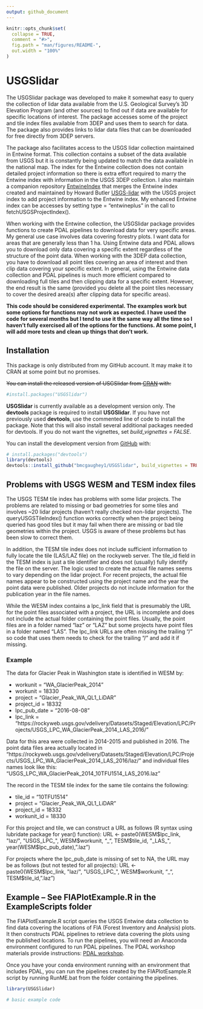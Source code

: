 ```yaml
---
output: github_document
---
```


<!-- README.md is generated from README.Rmd. Please edit that file -->

```r
knitr::opts_chunk$set(
  collapse = TRUE,
  comment = "#>",
  fig.path = "man/figures/README-",
  out.width = "100%"
)
```

# USGSlidar

<!-- badges: start -->
<!-- badges: end -->

The USGSlidar package was developed to make it somewhat easy to query the collection of
lidar data available from the U.S. Geological Survey's 3D Elevation Program (and other sources)
to find out if data are available for specific locations of interest. The package 
accesses some of the project and tile index files available from 3DEP and uses them to
search for data. The package also provides links to lidar data files that can be downloaded
for free directly from 3DEP servers.

The package also facilitates access to the USGS lidar collection maintained in Entwine format.
This collection contains a subset of the data available from USGS but it is constantly being
updated to match the data available in the national map. The index for the Entwine collection
does not contain detailed project information so there is extra effort required to marry the
Entwine index with information in the USGS 3DEP collection. I also maintain a companion
repository [EntwineIndex](https://github.com/bmcgaughey1/EntwineIndex) that merges the Entwine 
index created and maintained by Howard Butler [USGS-lidar](https://github.com/hobu/usgs-lidar)
with the USGS project index to add project information to the Entwine index. My enhanced Entwine
index can be accesses by setting type = "entwineplus" in the call to fetchUSGSProjectIndex().

When working with the Entwine collection, the USGSlidar package provides functions to create
PDAL pipelines to download data for very specific areas. My general use case involves data covering
forestry plots. I want data for areas that are generally less than 1 ha. Using Entwine data and PDAL
allows you to download only data covering a specific extent regardless of the structure of the 
point data. When working with the 3DEP data collection, you have to download all point tiles
covering an area of interest and then clip data covering your specific extent. In general, using the 
Entwine data collection and PDAL pipelines is much more efficient compared to downloading full tiles
and then clipping data for a specific extent. However, the end result is the same (provided you 
delete all the point tiles necessary to cover the desired area(s) after clipping data for specific
areas).

**This code should be considered experimental. The examples work but some options for functions
may not work as expected. I have used the code for several months but I tend to use it the same
way all the time so I haven't fully exercised all of the options for the functions. At some point,
I will add more tests and clean up things that don't work.**

## Installation

This package is only distributed from my GitHub account. It may make it to CRAN at some point but
no promises.

~~You can install the released version of USGSlidar from [CRAN](https://CRAN.R-project.org) with:~~

``` r
#install.packages("USGSlidar")
```

**USGSlidar** is currently available as a development version only. The **devtools** package is required to
install **USGSlidar**. If you have not previously used **devtools**, use the commented line of
code to install the package. Note that this will also install several additional packages needed
for devtools. If you do not want the vignettes, set *build_vignettes = FALSE*.

You can install the development version from [GitHub](https://github.com/) with:

``` r
# install.packages("devtools")
library(devtools)
devtools::install_github("bmcgaughey1/USGSlidar", build_vignettes = TRUE)
```

## Problems with USGS WESM and TESM index files

The USGS TESM tile index has problems with some lidar projects. The problems are related to missing or bad geometries for some tiles and involves ~20 lidar projects (haven't really checked non-lidar projects). The queryUSGSTileIndex() function works correctly when the project being queried has good tiles but it may fail when there are missing or bad tile geometries within the project. USGS is aware of these problems but has been slow to correct them.

In addition, the TESM tile index does not include sufficient information to fully locate the tile (LAS/LAZ file) on the rockyweb server. The tile_id field in the TESM index is just a tile identifier and does not (usually) fully identify the file on the server. The logic used to create the actual file names seems to vary depending on the lidar project. For recent projects, the actual file names appear to be constructed using the project name and the year the point data were published. Older projects do not include information for the publication year in the file names.

While the WESM index contains a lpc_link field that is presumably the URL for the point files associated with a project, the URL is incomplete and does not include the actual folder containing the point files. Usually, the point files are in a folder named "laz" or "LAZ" but some projects have point files in a folder named "LAS". The lpc_link URLs are often missing the trailing "/" so code that uses them needs to check for the trailing "/" and add it if missing.

### Example
The data for Glacier Peak in Washington state is identified in WESM by:

- workunit = "WA_GlacierPeak_2014"
- workunit = 18330
- project = "Glacier_Peak_WA_QL1_LiDAR"
- project_id = 18332
- lpc_pub_date = "2016-08-08"
- lpc_link = "https://rockyweb.usgs.gov/vdelivery/Datasets/Staged/Elevation/LPC/Projects/USGS_LPC_WA_GlacierPeak_2014_LAS_2016/"

Data for this area were collected in 2014-2015 and published in 2016. The point data files area actually located in "https://rockyweb.usgs.gov/vdelivery/Datasets/Staged/Elevation/LPC/Projects/USGS_LPC_WA_GlacierPeak_2014_LAS_2016/laz/" and individual files names look like this: "USGS_LPC_WA_GlacierPeak_2014_10TFU1514_LAS_2016.laz "

The record in the TESM tile index for the same tile contains the following:

- tile_id = "10TFU1514"
- project = "Glacier_Peak_WA_QL1_LiDAR"
- project_id = 18332
- workunit_id = 18330

For this project and tile, we can construct a URL as follows (R syntax using lubridate package for year() function):
URL <- paste0(WESM$lpc_link, "laz/", "USGS_LPC_", WESM$workunit, "_", TESM$tile_id, "_LAS_", year(WESM$lpc_pub_date), ".laz")

For projects where the lpc_pub_date is missing of set to NA, the URL may be as follows (but not tested for all projects):
URL <- paste0(WESM$lpc_link, "laz/", "USGS_LPC_", WESM$workunit, "_", TESM$tile_id, ".laz")

## Example -- See FIAPlotExample.R in the ExampleScripts folder

The FIAPlotExample.R script queries the USGS Entwine data collection to find data covering the locations
of FIA (Forest Inventory and Analysis) plots. It then constructs PDAL pipelines to retrieve data covering
the plots using the published locations. To run the pipelines, you will need an Anaconda environment configured
to run PDAL pipelines. The PDAL workshop materials provide instructions: [PDAL workshop](https://pdal.io/workshop/conda.html#installing-conda).

Once you have your conda environment running with an environment that includes PDAL, you can run the pipelines
created by the FIAPlotEsample.R script by running RunME.bat from the folder containing the pipelines.

```r
library(USGSlidar)

# basic example code
```
